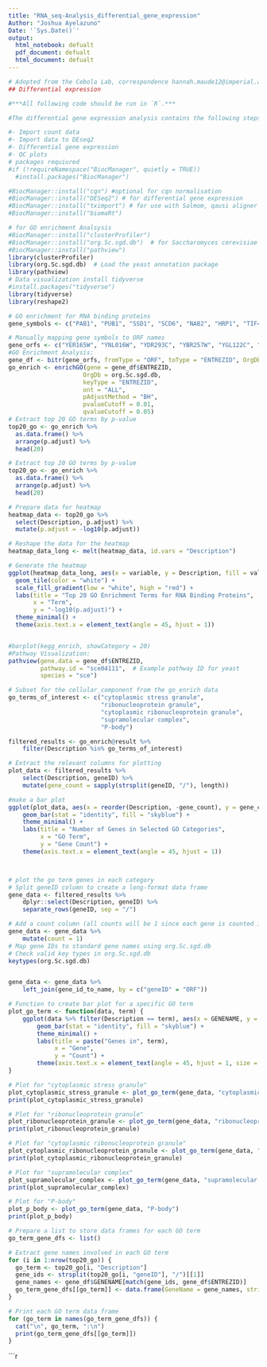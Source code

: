 ```yaml
---
title: "RNA_seq-Analysis_differential_gene_expression"
Author: "Joshua Ayelazuno"
Date: '`Sys.Date()`'
output: 
  html_notebook: defualt 
  pdf_document: defualt
  html_document: defualt 
---
```



```r
# Adopted from the Cebola Lab, correspondence hannah.maude12@imperial.ac.uk
## Differential expression

#***All following code should be run in `R`.***

#The differential gene expression analysis contains the following steps:

#- Import count data
#- Import data to DEseq2
#- Differential gene expression
#- QC plots
# packages requiured 
#if (!requireNamespace("BiocManager", quietly = TRUE))
  #install.packages("BiocManager")

#BiocManager::install("cqn") #optional for cqn normalisation
#BiocManager::install("DESeq2") # for differential gene expression
#BiocManager::install("tximport") # for use with Salmom, qausi aligner which generates TPM in quant.sf to create count matrix
#BiocManager::install("biomaRt")

# for GO enrichment Analsysis 
#BiocManager::install("clusterProfiler")
#BiocManager::install("org.Sc.sgd.db")  # for Saccharomyces cerevisiae
#BiocManager::install("pathview")
library(clusterProfiler)
library(org.Sc.sgd.db)  # Load the yeast annotation package
library(pathview)
# Data visualization install tidyverse 
#install.packages("tidyverse")
library(tidyverse)
library(reshape2)
```


```r
# GO enrichment for RNA binding proteins 
gene_symbols <- c("PAB1", "PUB1", "SSD1", "SCD6", "NAB2", "HRP1", "TIF4631", "TIF1", "PAT1", "DHH1", "CCR4", "PUF1", "PUF2", "PUF3", "PUF4", "PUF5", "MEX67", "UPF1", "KHD1", "NPL3", "MPT5", "LSM1", "LSM2", "LSM3", "LSM4", "LSM5", "LSM6", "LSM7", "SRP1")

# Manually mapping gene symbols to ORF names 
gene_orfs <- c("YER165W", "YNL016W", "YDR293C", "YBR257W", "YGL122C", "YOL123W", "YGR162W", "YDL229W", "YDR213W", "YDL160C", "YAL021C", "YGL014W", "YNL016W", "YGR019W", "YLL013C", "YGL014W", "YLR255C", "YMR125W", "YDL160C", "YPL235W", "YDR097C", "YNL147W", "YDL081C", "YDR378C", "YLR115W", "YML039W", "YLR264W", "YDR378C", "YOR178C")
#GO Enrichment Analysis:
gene_df <- bitr(gene_orfs, fromType = "ORF", toType = "ENTREZID", OrgDb = org.Sc.sgd.db)
go_enrich <- enrichGO(gene = gene_df$ENTREZID, 
                     OrgDb = org.Sc.sgd.db, 
                     keyType = "ENTREZID", 
                     ont = "ALL", 
                     pAdjustMethod = "BH", 
                     pvalueCutoff = 0.01, 
                     qvalueCutoff = 0.05)
# Extract top 20 GO terms by p-value
top20_go <- go_enrich %>% 
  as.data.frame() %>% 
  arrange(p.adjust) %>% 
  head(20)

# Extract top 20 GO terms by p-value
top20_go <- go_enrich %>% 
  as.data.frame() %>% 
  arrange(p.adjust) %>% 
  head(20)

# Prepare data for heatmap
heatmap_data <- top20_go %>%
  select(Description, p.adjust) %>%
  mutate(p.adjust = -log10(p.adjust))

# Reshape the data for the heatmap
heatmap_data_long <- melt(heatmap_data, id.vars = "Description")

# Generate the heatmap
ggplot(heatmap_data_long, aes(x = variable, y = Description, fill = value)) +
  geom_tile(color = "white") +
  scale_fill_gradient(low = "white", high = "red") +
  labs(title = "Top 20 GO Enrichment Terms for RNA Binding Proteins",
       x = "Term",
       y = "-log10(p.adjust)") +
  theme_minimal() +
  theme(axis.text.x = element_text(angle = 45, hjust = 1))


#barplot(kegg_enrich, showCategory = 20)
#Pathway Visualization:
pathview(gene.data = gene_df$ENTREZID, 
         pathway.id = "sce04111",  # Example pathway ID for yeast
         species = "sce")

# Subset for the cellular_component from the go_enrich data 
go_terms_of_interest <- c("cytoplasmic stress granule", 
                          "ribonucleoprotein granule", 
                          "cytoplasmic ribonucleoprotein granule", 
                          "supramolecular complex", 
                          "P-body")

filtered_results <- go_enrich@result %>%
    filter(Description %in% go_terms_of_interest)

# Extract the relevant columns for plotting
plot_data <- filtered_results %>%
    select(Description, geneID) %>%
    mutate(gene_count = sapply(strsplit(geneID, "/"), length))

#make a bar plot
ggplot(plot_data, aes(x = reorder(Description, -gene_count), y = gene_count)) +
    geom_bar(stat = "identity", fill = "skyblue") +
    theme_minimal() +
    labs(title = "Number of Genes in Selected GO Categories",
         x = "GO Term",
         y = "Gene Count") +
    theme(axis.text.x = element_text(angle = 45, hjust = 1))



# plot the go term genes in each category 
# Split geneID column to create a long-format data frame
gene_data <- filtered_results %>%
    dplyr::select(Description, geneID) %>%
    separate_rows(geneID, sep = "/")

# Add a count column (all counts will be 1 since each gene is counted individually)
gene_data <- gene_data %>%
    mutate(count = 1)
# Map gene IDs to standard gene names using org.Sc.sgd.db
# Check valid key types in org.Sc.sgd.db
keytypes(org.Sc.sgd.db)


gene_data <- gene_data %>%
    left_join(gene_id_to_name, by = c("geneID" = "ORF"))

# Function to create bar plot for a specific GO term
plot_go_term <- function(data, term) {
    ggplot(data %>% filter(Description == term), aes(x = GENENAME, y = count)) +
        geom_bar(stat = "identity", fill = "skyblue") +
        theme_minimal() +
        labs(title = paste("Genes in", term),
             x = "Gene",
             y = "Count") +
        theme(axis.text.x = element_text(angle = 45, hjust = 1, size = 12))
}

# Plot for "cytoplasmic stress granule"
plot_cytoplasmic_stress_granule <- plot_go_term(gene_data, "cytoplasmic stress granule")
print(plot_cytoplasmic_stress_granule)

# Plot for "ribonucleoprotein granule"
plot_ribonucleoprotein_granule <- plot_go_term(gene_data, "ribonucleoprotein granule")
print(plot_ribonucleoprotein_granule)

# Plot for "cytoplasmic ribonucleoprotein granule"
plot_cytoplasmic_ribonucleoprotein_granule <- plot_go_term(gene_data, "cytoplasmic ribonucleoprotein granule")
print(plot_cytoplasmic_ribonucleoprotein_granule)

# Plot for "supramolecular complex"
plot_supramolecular_complex <- plot_go_term(gene_data, "supramolecular complex")
print(plot_supramolecular_complex)

# Plot for "P-body"
plot_p_body <- plot_go_term(gene_data, "P-body")
print(plot_p_body)
```


```r
# Prepare a list to store data frames for each GO term
go_term_gene_dfs <- list()

# Extract gene names involved in each GO term
for (i in 1:nrow(top20_go)) {
  go_term <- top20_go[i, "Description"]
  gene_ids <- strsplit(top20_go[i, "geneID"], "/")[[1]]
  gene_names <- gene_df$GENENAME[match(gene_ids, gene_df$ENTREZID)]
  go_term_gene_dfs[[go_term]] <- data.frame(GeneName = gene_names, stringsAsFactors = FALSE)
}

# Print each GO term data frame
for (go_term in names(go_term_gene_dfs)) {
  cat("\n", go_term, ":\n")
  print(go_term_gene_dfs[[go_term]])
}

```


```r
